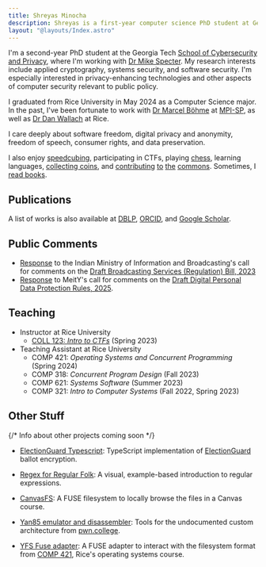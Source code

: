 ```yaml
---
title: Shreyas Minocha
description: Shreyas is a first-year computer science PhD student at Georgia Tech. His research interests include applied cryptography, systems security, and software security.
layout: "@layouts/Index.astro"
---
```



I'm a second-year PhD student at the Georgia&nbsp;Tech [School&nbsp;of Cybersecurity and Privacy](https://scp.cc.gatech.edu/), where I'm working with [Dr&nbsp;Mike&nbsp;Specter](https://mikespecter.com/). My research interests include applied cryptography, systems security, and software security. I'm especially interested in privacy-enhancing technologies and other aspects of computer security relevant to public policy.

I graduated from Rice&nbsp;University in May 2024 as a Computer&nbsp;Science major. In the past, I've been fortunate to work with [Dr&nbsp;Marcel&nbsp;Böhme](https://mboehme.github.io/) at [MPI-SP](https://www.mpi-sp.org/), as well as [Dr&nbsp;Dan&nbsp;Wallach](https://www.cs.rice.edu/~dwallach/) at Rice.

I care deeply about software freedom, digital privacy and anonymity, freedom of speech, consumer rights, and data preservation.

I also enjoy [speedcubing](https://www.worldcubeassociation.org/persons/2022MINO03), participating in CTFs, playing [chess](https://lichess.org/@/acute-triangle), learning languages, [collecting coins](https://en.numista.com/vous/vos_pieces.php?user=417600), and [contributing](https://archive.org/details/@eabf4fdb0f7a) [to](https://en.wikipedia.org/wiki/User:ShreyasMinocha) [the](https://www.openstreetmap.org/user/%E0%A4%B6%E0%A5%8D%E0%A4%B0) [commons](https://musicbrainz.org/user/shreyasminocha).
Sometimes, I [read books](https://openlibrary.org/people/eabf4fdb0f7a/books/currently-reading).

## Publications

A list of works is also available at [DBLP](https://dblp.org/pid/408/9845.html), [ORCID](https://orcid.org/0009-0004-4730-9221), and [Google Scholar](https://scholar.google.com/citations?view_op=list_works&user=45aREa4AAAAJ).

<Bibliography />

## Public Comments

-   [Response](/public-comments/broadcast-bill-comments.pdf) to the Indian Ministry of Information and Broadcasting's call for comments on the [Draft Broadcasting Services (Regulation) Bill, 2023](https://pib.gov.in/PressReleasePage.aspx?PRID=1976200)
-   [Response](/public-comments/dpdp-rules-comments.pdf) to MeitY's call for comments on the [Draft Digital Personal Data Protection Rules, 2025](https://innovateindia.mygov.in/dpdp-rules-2025/).

## Teaching

-   Instructor at Rice University
    -   [COLL 123: _Intro to CTFs_](https://canvas.rice.edu/courses/55235) (Spring 2023)
-   Teaching Assistant at Rice University
    -   COMP 421: _Operating Systems and Concurrent Programming_ (Spring 2024)
    -   COMP 318: _Concurrent Program Design_ (Fall 2023)
    -   COMP 621: _Systems Software_ (Summer 2023)
    -   COMP 321: _Intro to Computer Systems_ (Fall 2022, Spring 2023)

## Other Stuff

{/* Info about other projects coming soon */}

-   [ElectionGuard Typescript](https://github.com/danwallach/ElectionGuard-TypeScript): TypeScript implementation of [ElectionGuard](https://www.electionguard.vote/) ballot encryption.

-   [Regex for Regular Folk](https://refrf.dev/): A visual, example-based introduction to regular expressions.

-   [CanvasFS](https://github.com/shreyasminocha/canvas-fs): A FUSE filesystem to locally browse the files in a Canvas course.

-   [Yan85 emulator and disassembler](https://github.com/shreyasminocha/gyan85): Tools for the undocumented custom architecture from [pwn.college](https://pwn.college).

-   [YFS Fuse adapter](https://github.com/shreyasminocha/yfs-fuse): A FUSE adapter to interact with the filesystem format from [COMP 421](https://www.clear.rice.edu/comp421/), Rice's operating systems course.

<Footer />
